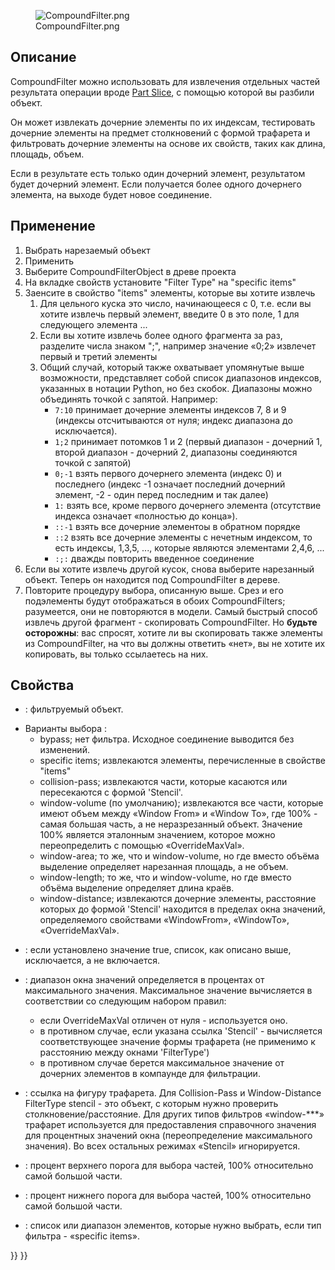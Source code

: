 <languages/>
{{Docnav/ru
|[[Part_ExplodeCompound/ru|Разгруппировать объединение]]
|[[Part_Boolean/ru|Булевы операции]]
|[[Part_Workbench/ru|Деталь]]
|IconL=Part_ExplodeCompound.svg
|IconR=Part_Boolean.svg
|IconC=Workbench_Part.svg
}}

{{GuiCommand/ru
|Name=Part Compound‏‎Filter
|Name/ru=Фильтр компонентов группы
|MenuLocation=Деталь → Соединить Группировка → Фильтр соединений
|Workbenches=[[Part Workbench/ru|Деталь]]
|Version=0.17
}}

[[File:CompoundFilter.png]]

<span id="Description"></span>
== Описание ==

<div class="mw-translate-fuzzy">
CompoundFilter можно использовать для извлечения отдельных частей результата операции вроде [[Part Slice/ru|Part Slice]], с помощью которой вы разбили объект.
</div>

Он может извлекать дочерние элементы по их индексам, тестировать дочерние элементы на предмет столкновений с формой трафарета и фильтровать дочерние элементы на основе их свойств, таких как длина, площадь, объем.

Если в результате есть только один дочерний элемент, результатом будет дочерний элемент. Если получается более одного дочернего элемента, на выходе будет новое соединение.

<span id="Usage"></span>
==Применение==

<div class="mw-translate-fuzzy">
# Выбрать нарезаемый объект
# Применить {{MenuCommand|Деталь → Соединенить → Фильтр соединений}}
# Выберите CompoundFilterObject в древе проекта
# На вкладке свойств установите "Filter Type" на "specific items"
# Заенсите в свойство "items" элементы, которые вы хотите извлечь
## Для цельного куска это число, начинающееся с 0, т.е. если вы хотите извлечь первый элемент, введите 0 в это поле, 1 для следующего элемента ...
## Если вы хотите извлечь более одного фрагмента за раз, разделите числа знаком ";", например значение «0;2» извлечет первый и третий элементы
## Общий случай, который также охватывает упомянутые выше возможности, представляет собой список диапазонов индексов, указанных в нотации Python, но без скобок. Диапазоны можно объединять точкой с запятой. Например:
##* <tt>7:10</tt> принимает дочерние элементы индексов 7, 8 и 9 (индексы отсчитываются от нуля; индекс диапазона до исключается).
##* <tt>1;2 </tt> принимает потомков 1 и 2 (первый диапазон - дочерний 1, второй диапазон - дочерний 2, диапазоны соединяются точкой с запятой)
##* <tt>0;-1 </tt> взять первого дочернего элемента (индекс 0) и последнего (индекс -1 означает последний дочерний элемент, -2 - один перед последним и так далее)
##* <tt>1: </tt> взять все, кроме первого дочернего элемента (отсутствие индекса означает «полностью до конца»).
##* <tt>::-1 </tt> взять все дочерние элементоы в обратном порядке
##* <tt>::2 </tt> взять все дочерние элементы с нечетным индексом, то есть индексы, 1,3,5, ..., которые являются элементами 2,4,6, ...
##* <tt>:;: </tt> дважды повторить введенное соединение
# Если вы хотите извлечь другой кусок, снова выберите нарезанный объект. Теперь он находится под CompoundFilter в дереве.
# Повторите процедуру выбора, описанную выше. Срез и его подэлементы будут отображаться в обоих CompoundFilters; разумеется, они не повторяются в модели. Самый быстрый способ извлечь другой фрагмент - скопировать CompoundFilter. Но '''будьте осторожны''': вас спросят, хотите ли вы скопировать также элементы из CompoundFilter, на что вы должны ответить «нет», вы не хотите их копировать, вы только ссылаетесь на них.
</div>

<span id="Properties"></span>
==Свойства==

<div class="mw-translate-fuzzy">
* {{PropertyData|Основание}}: фильтруемый объект.
* Варианты выбора {{PropertyData|Filter Type}}:
** bypass; нет фильтра. Исходное соединение выводится без изменений.
** specific items; извлекаются элементы, перечисленные в свойстве "items"
** collision-pass; извлекаются части, которые касаются или пересекаются с формой 'Stencil'.
** window-volume (по умолчанию); извлекаются все части, которые имеют объем между «Window From» и «Window To», где 100% - самая большая часть, а не неразрезанный объект. Значение 100% является эталонным значением, которое можно переопределить с помощью «OverrideMaxVal».
** window-area; то же, что и window-volume, но где вместо объёма выделение определяет нарезанная площадь, а не объем.
** window-length; то же, что и window-volume, но где вместо объёма выделение определяет длина краёв.
** window-distance; извлекаются дочерние элементы, расстояние которых до формой 'Stencil' находится в пределах окна значений, определяемого свойствами «WindowFrom», «WindowTo», «OverrideMaxVal».
* {{PropertyData|Invert}}: если установлено значение true, список, как описано выше, исключается, а не включается.
* {{PropertyData|Override Max Val}}: диапазон окна значений определяется в процентах от максимального значения. Максимальное значение вычисляется в соответствии со следующим набором правил:
** если OverrideMaxVal отличен от нуля - используется оно.
** в противном случае, если указана ссылка 'Stencil' - вычисляется соответствующее значение формы трафарета (не применимо к расстоянию между окнами 'FilterType')
** в противном случае берется максимальное значение от дочерних элементов в компаунде для фильтрации.
* {{PropertyData|Stencil}}: ссылка на фигуру трафарета. Для Collision-Pass и Window-Distance FilterType stencil - это объект, с которым нужно проверить столкновение/расстояние. Для других типов фильтров «window-***» трафарет используется для предоставления справочного значения для процентных значений окна (переопределение максимального значения). Во всех остальных режимах «Stencil» игнорируется.
* {{PropertyData|Window From}}: процент верхнего порога для выбора частей, 100% относительно самой большой части.
* {{PropertyData|Window To}}: процент нижнего порога для выбора частей, 100% относительно самой большой части.
* {{PropertyData|items}}: список или диапазон элементов, которые нужно выбрать, если тип фильтра - «specific items».
</div>



{{Docnav/ru
|[[Part_ExplodeCompound/ru|Разгруппировать объединение]]
|[[Part_Boolean/ru|Булевы операции]]
|[[Part_Workbench/ru|Деталь]]
|IconL=Part_ExplodeCompound.svg
|IconR=Part_Boolean.svg
|IconC=Workbench_Part.svg
}}

{{Part Tools navi{{#translation:}}}}
{{Userdocnavi{{#translation:}}}}
{{clear}}
